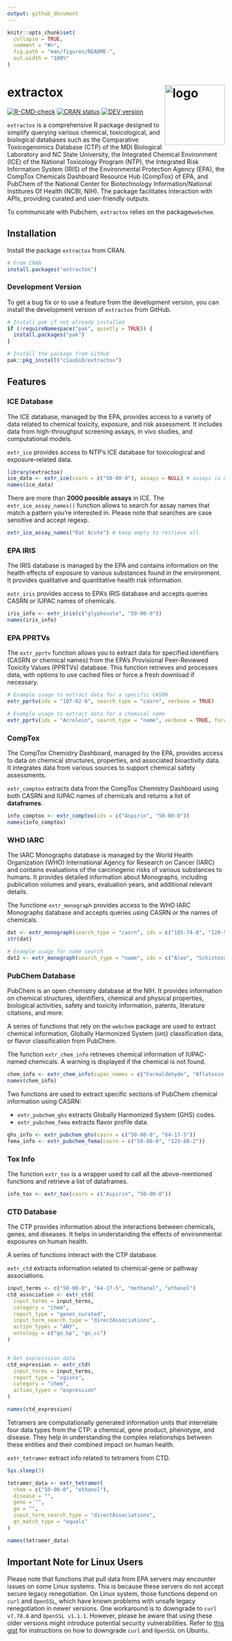 ```yaml
---
output: github_document
---
```


<!-- README.md is generated from README.Rmd. Please edit that file -->

```r
knitr::opts_chunk$set(
  collapse = TRUE,
  comment = "#>",
  fig.path = "man/figures/README-",
  out.width = "100%"
)
```

# extractox <img src='man/figures/extractox.png' align='right' height="139px" alt='logo'  style="float:right; height:139px;">

<!-- badges: start -->
[![R-CMD-check](https://github.com/c1au6i0/extractox/actions/workflows/R-CMD-check.yaml/badge.svg)](https://github.com/c1au6i0/extractox/actions/workflows/R-CMD-check.yaml)
[![CRAN status](https://www.r-pkg.org/badges/version/extractox)](https://CRAN.R-project.org/package=extractox)
[![DEV version](https://img.shields.io/badge/devel%20version-0.1.9003-blue.svg)](https://github.com/c1au6i0/extractox)
<!-- badges: end -->

`extractox` is a comprehensive R package designed to simplify querying various chemical, toxicological, and biological databases such as the Comparative Toxicogenomics Database (CTP) of the  MDI Biological Laboratory and NC State University, the Integrated Chemical Environment (ICE) of the National Toxicology Program (NTP), the Integrated Risk Information System (IRIS) of the Environmental Protection Agency (EPA), the CompTox Chemicals Dashboard Resource Hub (CompTox) of EPA, and PubChem of the National Center for Biotechnology Information/National Institures Of Health (NCBI, NIH). The package facilitates interaction with APIs, providing curated and user-friendly outputs.

To communicate with Pubchem, `extractox` relies on the package`webchem`.

## Installation

Install the package `extractox` from CRAN.

```r
# From CRAN
install.packages("extractox")
```
### Development Version

To get a bug fix or to use a feature from the development version, you can install the development version of `extractox` from GitHub.

```r
# Install pak if not already installed
if (!requireNamespace("pak", quietly = TRUE)) {
  install.packages("pak")
}

# Install the package from GitHub
pak::pkg_install("c1au6i0/extractox")
```

## Features

###  ICE Database

The ICE database, managed by the EPA, provides access to a variety of data related to chemical toxicity, exposure, and risk assessment. It includes data from high-throughput screening assays, in vivo studies, and computational models.

`extr_ice` provides access to NTP’s ICE database for toxicological and exposure-related data.


```r
library(extractox)
ice_data <- extr_ice(casrn = c("50-00-0"), assays = NULL) # assays is null so all assays are retrieved
names(ice_data)
```

There are more than **2000 possible assays** in ICE. The `extr_ice_assay_names()` function allows to search for assay names that match a pattern you're interested in. Please note that searches are case sensitive and accept regexp.

```r
extr_ice_assay_names("Rat Acute") # keep empty to retrieve all
```


### EPA IRIS

The IRIS database is managed by the EPA and contains information on the health effects of exposure to various substances found in the environment. It provides qualitative and quantitative health risk information.

`extr_iris` provides access to EPA’s IRIS database and accepts queries CASRN or IUPAC names of chemicals.

```r
iris_info <- extr_iris(c("glyphosate", "50-00-0"))
names(iris_info)
```


### EPA PPRTVs

The `extr_pprtv` function allows you to extract data for specified identifiers (CASRN or chemical names) from the EPA's Provisional Peer-Reviewed Toxicity Values (PPRTVs) database. This function retrieves and processes data, with options to use cached files or force a fresh download if necessary.

```r
# Example usage to extract data for a specific CASRN
extr_pprtv(ids = "107-02-8", search_type = "casrn", verbose = TRUE)

# Example usage to extract data for a chemical name
extr_pprtv(ids = "Acrolein", search_type = "name", verbose = TRUE, force = FALSE)
```


### CompTox

The CompTox Chemistry Dashboard, managed by the EPA, provides access to data on chemical structures, properties, and associated bioactivity data. It integrates data from various sources to support chemical safety assessments.

`extr_comptox` extracts data from the CompTox Chemistry Dashboard using both CASRN and IUPAC names of chemicals and returns a list of **dataframes**.

```r
info_comptox <- extr_comptox(ids = c("Aspirin", "50-00-0"))
names(info_comptox)
```


### WHO IARC

The IARC Monographs database is managed by the World Health Organization (WHO) International Agency for Research on Cancer (IARC) and contains evaluations of the carcinogenic risks of various substances to humans. It provides detailed information about Monographs, including publication volumes and years, evaluation years, and additional relevant details.

The functione `extr_monograph` provides access to the WHO IARC Monographs database and accepts queries using CASRN or the names of chemicals.

```r
dat <- extr_monograph(search_type = "casrn", ids = c("105-74-8", "120-58-1"))
str(dat)

# Example usage for name search
dat2 <- extr_monograph(search_type = "name", ids = c("Aloe", "Schistosoma", "Styrene"))
```


###  PubChem Database

PubChem is an open chemistry database at the NIH. It provides information on chemical structures, identifiers, chemical and physical properties, biological activities, safety and toxicity information, patents, literature citations, and more.

A series of functions that rely on the `webchem` package are used to extract chemical information, Globally Harmonized System (`GHS`) classification data, or flavor classification from PubChem.

The function `extr_chem_info` retrieves chemical information of IUPAC-named chemicals. A warning is displayed if the chemical is not found.

```r
chem_info <- extr_chem_info(iupac_names = c("Formaldehyde", "Aflatoxin B1"))
names(chem_info)
```


Two functions are used to extract specific sections of PubChem chemical information using CASRN:

- `extr_pubchem_ghs` extracts Globally Harmonized System (GHS) codes.
- `extr_pubchem_fema` extracts flavor profile data.


```r
ghs_info <- extr_pubchem_ghs(casrn = c("50-00-0", "64-17-5"))
fema_info <- extr_pubchem_fema(casrn = c("50-00-0", "123-68-2"))
```


### Tox Info

The function `extr_tox` is a wrapper used to call all the above-mentioned functions and retrieve a list of dataframes.

```r
info_tox <- extr_tox(casrn = c("Aspirin", "50-00-0"))
```

### CTD Database

The CTP provides information about the interactions between chemicals, genes, and diseases. It helps in understanding the effects of environmental exposures on human health.

A series of functions interact with the CTP database.

`extr_ctd` extracts information related to chemical-gene or pathway associations.

```r
input_terms <- c("50-00-0", "64-17-5", "methanal", "ethanol")
ctd_association <- extr_ctd(
  input_terms = input_terms,
  category = "chem",
  report_type = "genes_curated",
  input_term_search_type = "directAssociations",
  action_types = "ANY",
  ontology = c("go_bp", "go_cc")
)


# Get expresssion data
ctd_expression <- extr_ctd(
  input_terms = input_terms,
  report_type = "cgixns",
  category = "chem",
  action_types = "expression"
)

names(ctd_expression)
```


Tetramers are computationally generated information units that interrelate four data types from the CTP: a chemical, gene product, phenotype, and disease. They help in understanding the complex relationships between these entities and their combined impact on human health.

`extr_tetramer` extract info related to tetramers from CTD.

```r
Sys.sleep(3)
```

```r
tetramer_data <- extr_tetramer(
  chem = c("50-00-0", "ethanol"),
  disease = "",
  gene = "",
  go = "",
  input_term_search_type = "directAssociations",
  qt_match_type = "equals"
)

names(tetramer_data)
```


## Important Note for Linux Users

Please note that functions that pull data from EPA servers may encounter issues on some Linux systems. This is because these servers do not accept secure legacy renegotiation. On Linux system, those functions depend on `curl` and `OpenSSL`, which have known problems with unsafe legacy renegotiation in newer versions. One workaround is to downgrade to `curl v7.78.0` and `OpenSSL v1.1.1`. However, please be aware that using these older versions might introduce potential security vulnerabilities.
Refer to [this gist](https://gist.github.com/c1au6i0/5cc2d87966340a31032ffebf1cfb657c) for instructions on how to downgrade `curl` and `OpenSSL` on Ubuntu.





